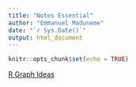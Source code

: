 ```yaml
---
title: "Notes Essential"
author: "Emmanuel Maduneme"
date: "`r Sys.Date()`"
output: html_document
---
```


```r
knitr::opts_chunk$set(echo = TRUE)
```

[R Graph Ideas](https://r-graph-gallery.com/)
